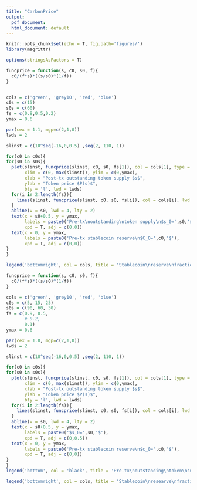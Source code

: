 ```yaml
---
title: "CarbonPrice"
output:
  pdf_document:
  html_document: default
---
```


```r
knitr::opts_chunk$set(echo = T, fig.path='figures/')
library(magrittr)

options(stringsAsFactors = T)
```


```r
funcprice = function(s, c0, s0, f){
  c0/(f*s)*((s/s0)^(1/f))
}


cols = c('green', 'grey10', 'red', 'blue')
c0s = c(15)
s0s = c(60)
fs = c(0.8,0.5,0.2)
ymax = 0.6

par(cex = 1.1, mgp=c(2,1,0))
lwds = 2

slinst = c(10^seq(-16,0,0.5) ,seq(2, 110, 1))

for(c0 in c0s){
for(s0 in s0s){
  plot(slinst, funcprice(slinst, c0, s0, fs[1]), col = cols[1], type = 'l', 
       xlim = c(0, max(slinst)), ylim = c(0,ymax),
       xlab = "Post-tx outstanding token supply $s$",
       ylab = "Token price $P(s)$",
       bty = 'l', lwd = lwds)
  for(i in 2:length(fs)){
    lines(slinst, funcprice(slinst, c0, s0, fs[i]), col = cols[i], lwd = lwds)
  }
  abline(v = s0, lwd = 4, lty = 2)
  text(x = s0+0.5, y = ymax,
       labels = paste0('Pre-tx\noutstanding\ntoken supply\n$s_0=',s0,'$'),
       xpd = T, adj = c(0,0))
  text(x = 0, y = ymax, 
       labels = paste0('Pre-tx stablecoin reserve\n$C_0=',c0,'$'),
       xpd = T, adj = c(0,0))
}
}

legend('bottomright', col = cols, title = 'Stablecoin\nreserve\nfraction $F$', lty = 1, legend = paste0('$', fs, '$'), bty = 'n', xpd = T, lwd = lwds, title.adj = 1)

```


```r
funcprice = function(s, c0, s0, f){
  c0/(f*s)*((s/s0)^(1/f))
}

cols = c('green', 'grey10', 'red', 'blue')
c0s = c(5, 15, 25)
s0s = c(90, 60, 30)
fs = c(0.9, 0.5, 
       # 0.2, 
       0.1)
ymax = 0.6

par(cex = 1.8, mgp=c(2,1,0))
lwds = 2

slinst = c(10^seq(-16,0,0.5) ,seq(2, 110, 1))

for(c0 in c0s){
for(s0 in s0s){
  plot(slinst, funcprice(slinst, c0, s0, fs[1]), col = cols[1], type = 'l', 
       xlim = c(0, max(slinst)), ylim = c(0,ymax),
       xlab = "Post-tx outstanding token supply $s$",
       ylab = "Token price $P(s)$",
       bty = 'l', lwd = lwds)
  for(i in 2:length(fs)){
    lines(slinst, funcprice(slinst, c0, s0, fs[i]), col = cols[i], lwd = lwds)
  }
  abline(v = s0, lwd = 4, lty = 2)
  text(x = s0+0.5, y = ymax,
       labels = paste0('$s_0=',s0,'$'),
       xpd = T, adj = c(0,0.5))
  text(x = 0, y = ymax, 
       labels = paste0('Pre-tx stablecoin reserve\n$c_0=',c0,'$'),
       xpd = T, adj = c(0,0))
}
}
legend('bottom', col = 'black', title = 'Pre-tx\noutstanding\ntoken\nsupply $s_0$', lty = 2, lwd = 4,  legend = NA, bty = 'n', xpd = T,  title.adj = 1)

legend('bottomright', col = cols, title = 'Stablecoin\nresearve\nfraction $f$', lty = 1, legend = paste0('$', fs, '$'), bty = 'n', xpd = T, lwd = lwds, title.adj = 1)

```
